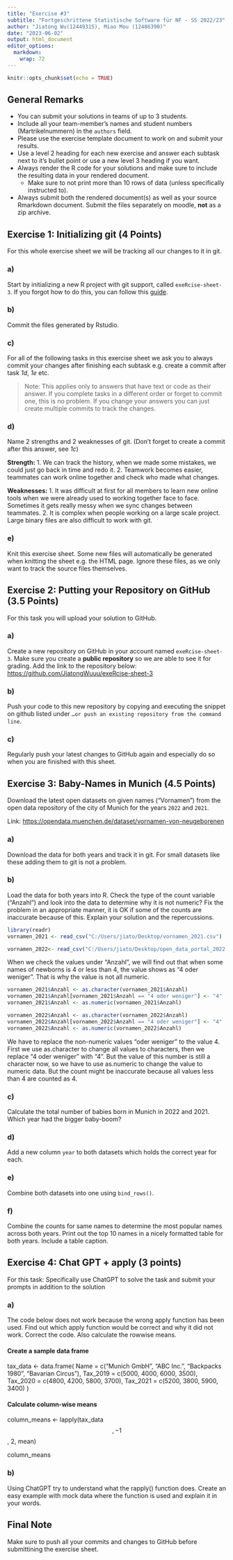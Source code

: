 ```yaml
---
title: "Exercise #3"
subtitle: "Fortgeschrittene Statistische Software für NF - SS 2022/23"
author: "Jiatong Wu(12449315), Miao Mou (12486390)"
date: "2023-06-02"
output: html_document
editor_options: 
  markdown: 
    wrap: 72
---
```


```r
knitr::opts_chunk$set(echo = TRUE)
```

## General Remarks

-   You can submit your solutions in teams of up to 3 students.
-   Include all your team-member's names and student numbers
    (Martrikelnummern) in the `authors` field.
-   Please use the exercise template document to work on and submit your
    results.
-   Use a level 2 heading for each new exercise and answer each subtask
    next to it's bullet point or use a new level 3 heading if you want.
-   Always render the R code for your solutions and make sure to include
    the resulting data in your rendered document.
    -   Make sure to not print more than 10 rows of data (unless
        specifically instructed to).
-   Always submit both the rendered document(s) as well as your source
    Rmarkdown document. Submit the files separately on moodle, **not**
    as a zip archive.

## Exercise 1: Initializing git (4 Points)

For this whole exercise sheet we will be tracking all our changes to it
in git.

### a)

Start by initializing a new R project with git support, called
`exeRcise-sheet-3`. If you forgot how to do this, you can follow this
[guide](https://malikaihle.github.io/Introduction-RStudio-Git-GitHub/rstudio_project.html).

### b)

Commit the files generated by Rstudio.

### c)

For all of the following tasks in this exercise sheet we ask you to
always commit your changes after finishing each subtask e.g. create a
commit after task *1d*, *1e* etc.

> Note: This applies only to answers that have text or code as their
> answer. If you complete tasks in a different order or forget to commit
> one, this is no problem. If you change your answers you can just
> create multiple commits to track the changes.

### d)

Name 2 strengths and 2 weaknesses of git. (Don't forget to create a
commit after this answer, see *1c*)

**Strength:** 1. We can track the history, when we made some mistakes,
we could just go back in time and redo it. 2. Teamwork becomes easier,
teammates can work online together and check who made what changes.

**Weaknesses:** 1. It was difficult at first for all members to learn
new online tools when we were already used to working together face to
face. Sometimes it gets really messy when we sync changes between
teammates. 2. It is complex when people working on a large scale
project. Large binary files are also difficult to work with git.

### e)

Knit this exercise sheet. Some new files will automatically be generated
when knitting the sheet e.g. the HTML page. Ignore these files, as we
only want to track the source files themselves.

## Exercise 2: Putting your Repository on GitHub (3.5 Points)

For this task you will upload your solution to GitHub.

### a)

Create a new repository on GitHub in your account named
`exeRcise-sheet-3`. Make sure you create a **public repository** so we
are able to see it for grading. Add the link to the repository below:
<https://github.com/JiatongWuuu/exeRcise-sheet-3>

### b)

Push your code to this new repository by copying and executing the
snippet on github listed under
`…or push an existing repository from the command line`.

### c)

Regularly push your latest changes to GitHub again and especially do so
when you are finished with this sheet.

## Exercise 3: Baby-Names in Munich (4.5 Points)

Download the latest open datasets on given names ("Vornamen") from the
open data repository of the city of Munich for the years `2022` and
`2021`.

Link: <https://opendata.muenchen.de/dataset/vornamen-von-neugeborenen>

### a)

Download the data for both years and track it in git. For small datasets
like these adding them to git is not a problem.

### b)

Load the data for both years into R. Check the type of the count
variable ("Anzahl") and look into the data to determine why it is not
numeric? Fix the problem in an appropriate manner, it is OK if some of
the counts are inaccurate because of this. Explain your solution and the
repercussions.

```r
library(readr)
vornamen_2021 <- read_csv("C:/Users/jiato/Desktop/vornamen_2021.csv")

vornamen_2022<- read_csv("C:/Users/jiato/Desktop/open_data_portal_2022.csv")
```

When we check the values under "Anzahl", we will find out that when some
names of newborns is 4 or less than 4, the value shows as "4 oder
weniger". That is why the value is not all numeric.

```r
vornamen_2021$Anzahl <- as.character(vornamen_2021$Anzahl)
vornamen_2021$Anzahl[vornamen_2021$Anzahl == "4 oder weniger"] <- "4"
vornamen_2021$Anzahl <- as.numeric(vornamen_2021$Anzahl)

vornamen_2022$Anzahl <- as.character(vornamen_2022$Anzahl)
vornamen_2022$Anzahl[vornamen_2022$Anzahl == "4 oder weniger"] <- "4"
vornamen_2022$Anzahl <- as.numeric(vornamen_2022$Anzahl)
```

We have to replace the non-numeric values "oder weniger" to the value 4.
First we use as.character to change all values to characters, then we
replace "4 oder weniger" with "4". But the value of this number is still
a character now, so we have to use as.numeric to change the value to
numeric data. But the count might be inaccurate because all values less
than 4 are counted as 4.

### c)

Calculate the total number of babies born in Munich in 2022 and 2021.
Which year had the bigger baby-boom?

### d)

Add a new column `year` to both datasets which holds the correct year
for each.

### e)

Combine both datasets into one using `bind_rows()`.

### f)

Combine the counts for same names to determine the most popular names
across both years. Print out the top 10 names in a nicely formatted
table for both years. Include a table caption.

## Exercise 4: Chat GPT + apply (3 points)

For this task: Specifically use ChatGPT to solve the task and submit
your prompts in addition to the solution

### a)

The code below does not work because the wrong apply function has been
used. Find out which apply function would be correct and why it did not
work. Correct the code. Also calculate the rowwise means.

#### Create a sample data frame

tax_data \<- data.frame( Name = c("Munich GmbH", "ABC Inc.", "Backpacks
1980", "Bavarian Circus"), Tax_2019 = c(5000, 4000, 6000, 3500),
Tax_2020 = c(4800, 4200, 5800, 3700), Tax_2021 = c(5200, 3800, 5900,
3400) )

#### Calculate column-wise means

column_means \<- lapply(tax_data$$, -1$$, 2, mean)

column_means

### b)

Using ChatGPT try to understand what the rapply() function does. Create
an easy example with mock data where the function is used and explain it
in your words.

## Final Note

Make sure to push all your commits and changes to GitHub before
submittining the exercise sheet.
